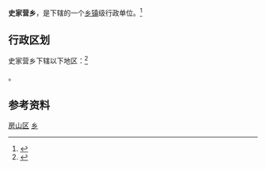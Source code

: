 {{中国乡级行政区
|景观照片文件名 = 鸳鸯水村 - Yuanyangshui Village - 2012.08 - panoramio.jpg
|景观照片描述 = 鸳鸯水村
|汉语拼音 = 
|其他语言 = 
|其他语言名称 = 
|旧称 = 
|地名出处 = 
|位置图文件名 = 
|位置图描述 = 
|自定义图片= 
|建置时间 = 
|政府驻地 = 
|毗邻 = 
|总面积 = 
|总人口 = 
|总人口年份 = 
|户籍人口 = 
|户籍人口年份 = 
|常住人口 = 
|常住人口年份 = 
|人口密度 = 
|GDP = 
|GDP年份 = 
|邮政编码 = 
|电话区号 = 10
|官方网站 = 
|网站名称 = 
|11/01/11/212/000}}

'''史家营乡'''，是{{PRC admin/fullname|11/01/11/212/000|3}}下辖的一个[[乡镇|乡镇]]级行政单位。<ref>{{PRC admin/ref sgc|{{PRC admin/parent|11/01/11/212/000}}}}</ref>

== 行政区划 ==

史家营乡下辖以下地区：<ref>{{PRC admin/ref sgc|11/01/11/212/000}}</ref>

{{PRC admin/children|11/01/11/212/000}}。

== 参考资料 ==

{{Reflist|2}}

{{房山区行政区划}}
{{北京行政区划小作品}}

[[Category:北京市乡镇|房山区]]
[[Category:房山区行政区划|乡]]


{{北京行政区划小作品}}